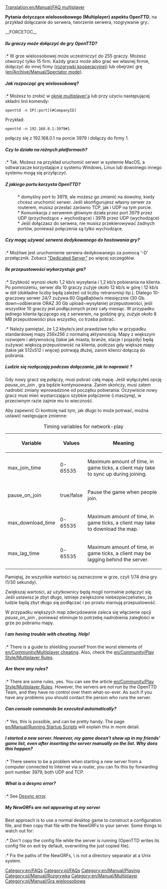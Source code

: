[[Translation:en/Manual/FAQ multiplayer]]



'''Pytania dotyczące wieloosobowego (Multiplayer) aspektu OpenTTD''', na przykład dołączanie do serwera, tworzenie serwera, rozgrywanie gry..

__FORCETOC__


=====Ilu graczy może dołączyć do gry OpenTTD?=====
:* W grze wieloosobowej może uczestniczyć do 255 graczy. Możesz otworzyć tylko 15 firm. Każdy gracz może albo grać we własnej firmie, dołączyć do innej firmy ([[pl/Community/Play Style/Rozgrywka kooperacji|rozgrywki kooperacyjnej]]) lub obejrzeć grę ([[en/Archive/Manual/Spectator mode]]).

=====Jak rozpocząć grę wieloosobową?=====
:* Możesz to zrobić w [[pl/Manual/Gra wieloosobowa|oknie multiplayer'a]] lub przy użyciu następującej składni linii komendy:
<pre>openttd -n IP[:port][#CompanyID]</pre>
Przykład:
<pre>openttd -n 192.168.0.1:3979#1</pre> połączy się z 192.168.0.1 na porcie 3979 i dołączy do firmy 1.

=====Czy to działa na różnych platformach? =====
:* Tak. Możesz na przykład uruchomić serwer w systemie MacOS, a odtwarzacze korzystające z systemu Windows, Linux lub dowolnego innego systemu mogą się przyłączyć.

=====Z jakiego portu korzysta OpenTTD? =====
: * domyślny port to 3979, ale możesz go zmienić na dowolny, kiedy chcesz uruchomić serwer. Jeśli skonfigurujesz własny serwer za routerem, musisz przesłać zarówno TCP, jak i UDP na tym porcie.
: * Komunikacja z serwerem głównym działa przez port 3979 przez UDP (przychodzące + wychodzące) i 3978 przez UDP (wychodzące)
: * Jeśli dołączasz do serwera, nie musisz przekierowywać żadnych portów, ponieważ połączenia są tylko wychodzące.

===== Czy mogę używać serwera dedykowanego do hostowania gry?=====
:* Możliwe jest uruchomienie serwera dedykowanego za pomocą '-D' przełącznik. Zobacz [[pl/Manual/Serwer dedykowany|"Dedicated Server"]] po więcej szczegółów.

=====Ile przepustowości wykorzystuje gra?=====
:* Szybkość wynosi około 1,2 kb/s wysyłania i 1,2 kb/s pobierania na klienta. Po pomnożeniu, serwer dla 10 graczy zużyje około 12 kb/s w górę i 12 kb/s w dół (dokładne liczby będą zależeć od liczby retransmisji itp.). Dlatego 10-graczowy serwer 24/7 zużywa 60 GigaBajtów/s miesięcznie (30 Gb. down~odbieranie ORAZ 30 Gb upload~wysyłanie) przepustowości, jeśli wszystkie 10 graczy jest podłączonych przez cały miesiąc. W przypadku jednego klienta łączącego się z serwerem, na godzinę gry, zużyje około 8 MB przepustowości plus wszystko, co trzeba pobrać.
:* Należy pamiętać, że 1,2 kbyte/s jest prawdziwe tylko w przypadku standardowej mapy 256x256 z normalną aktywnością. Mapy z większym rozwojem i aktywnością (takie jak miasta, branże, stacje i pojazdy) będą zużywać większą przepustowość na klienta, podczas gdy większe mapy (takie jak 512x512 i więcej) potrwają dłużej, zanim klienci dołączą do pobrania.

=====Ludzie się rozłączają podczas dołączania, jak to naprawić ?=====
Gdy nowy gracz się połączy, musi pobrać całą mapę. Jeśli wyłączyłeś opcję ''pause_on_join'' , gra będzie kontynuowana. Zanim skończy, musi zatem nadrobić zmiany wprowadzone od początku pobierania.
Oczywiście nowy gracz musi mieć wystarczająco szybkie połączenie (i maszynę), w przeciwnym razie zajmie mu to wieczność.

Aby zapewnić Ci kontrolę nad tym, jak długo to może potrwać, można ustawić następujące zmienne:
{| class="wikitable" style="text-align:left"
|+Timing variables for network-play
|-
! Variable !! Values !! Meaning
|-
| max_join_time || 0-65535 || Maximum amount of time, in game ticks, a client may take to sync up during joining.
|-
| pause_on_join || true/false || Pause the game when people join.
|-
| max_download_time || 0-65535 || Maximum amount of time, in game ticks, a client may take to download the map.
|-
| max_lag_time || 0-65535 || Maximum amount of time, in game ticks, a client may be lagging behind the server.
|}
Pamiętaj, że wszystkie wartości są zaznaczone w grze, czyli 1/74 dnia gry (1/30 sekundy).

Zwiększaj wartości, aż użytkownicy będą mogli normalnie połączyć się. Jeśli ustawisz je zbyt długo, istnieje zwiększone niebezpieczeństwo, że ludzie będą zbyt długo się podłączać i po prostu marnują przepustowość.

W przypadku większych map zdecydowanie zaleca się włączenie opcji  ''pause_on_join'' , ponieważ eliminuje to potrzebę nadrobienia zaległości w grze po pobraniu mapy.

=====I am having trouble with cheating. Help!=====
:* There is a guide to shielding yourself from the worst elements of [[en/Community/Multiplayer cheating]]. Also, check the [[en/Community/Play Style/Multiplayer Rules]].

=====Are there any rules?=====
:* There are some rules, yes. You can see the article [[en/Community/Play Style/Multiplayer Rules]]. However, the servers are not run by the OpenTTD Team, and they have no control over them what-so-ever. As such if you have any problems you should contact the person who runs the server.

=====Can console commands be executed automatically?=====
:* Yes, this is possible, and can be pretty handy. The page [[en/Manual/Running Startup Scripts]] will explain this in more detail.

=====I started a new server. However, my game doesn't show up in my friends' game list, even after inserting the server manually on the list. Why does this happen?=====
:* There seems to be a problem when starting a new server from a computer connected to Internet via a router, you can fix this by forwarding port number 3979, both UDP and TCP.

=====What is a desync error?=====
:* See [[en/Manual/Multiplayer#desync-error|Desync error]].

=====My NewGRFs are not appearing at my server=====
Best approach is to use a normal desktop game to construct a configuration file, and then copy that file with the NewGRFs to your server.
Some things to watch out for:

:* Don't copy the config file while the server is running (OpenTTD writes its config file on exit by default, overwriting the just copied file).
:* Fix the paths of the NewGRFs, \ is not a directory separator at a Unix system.

[[Category:en/FAQs]] [[Category:pl/FAQs]]
[[Category:en/Manual/Playing]] [[Category:pl/Manual/Rozgrywka]]
[[Category:en/Manual/Multiplayer]] [[Category:pl/Manual/Gra wieloosobowa]]